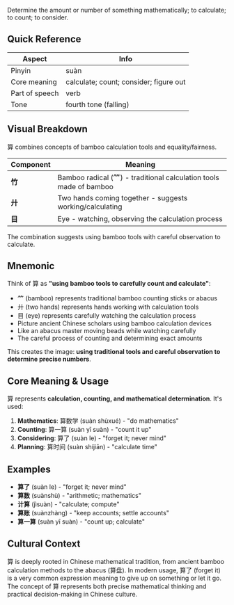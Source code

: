 Determine the amount or number of something mathematically; to calculate; to count; to consider.

## Quick Reference

| Aspect         | Info                                    |
| -------------- | --------------------------------------- |
| Pinyin         | suàn                                    |
| Core meaning   | calculate; count; consider; figure out  |
| Part of speech | verb                                    |
| Tone           | fourth tone (falling)                   |

## Visual Breakdown

算 combines concepts of bamboo calculation tools and equality/fairness.

| Component | Meaning                                                       |
| --------- | ------------------------------------------------------------- |
| **竹**    | Bamboo radical (⺮) - traditional calculation tools made of bamboo |
| **廾**    | Two hands coming together - suggests working/calculating      |
| **目**    | Eye - watching, observing the calculation process            |

The combination suggests using bamboo tools with careful observation to calculate.

## Mnemonic

Think of 算 as **"using bamboo tools to carefully count and calculate"**:

- ⺮ (bamboo) represents traditional bamboo counting sticks or abacus
- 廾 (two hands) represents hands working with calculation tools
- 目 (eye) represents carefully watching the calculation process
- Picture ancient Chinese scholars using bamboo calculation devices
- Like an abacus master moving beads while watching carefully
- The careful process of counting and determining exact amounts

This creates the image: **using traditional tools and careful observation to determine precise numbers**.

## Core Meaning & Usage

算 represents **calculation, counting, and mathematical determination**. It's used:

1. **Mathematics**: 算数学 (suàn shùxué) - "do mathematics"
2. **Counting**: 算一算 (suàn yī suàn) - "count it up"
3. **Considering**: 算了 (suàn le) - "forget it; never mind"
4. **Planning**: 算时间 (suàn shíjiān) - "calculate time"

## Examples

- **算了** (suàn le) - "forget it; never mind"
- **算数** (suànshù) - "arithmetic; mathematics"
- **计算** (jìsuàn) - "calculate; compute"
- **算账** (suànzhàng) - "keep accounts; settle accounts"
- **算一算** (suàn yī suàn) - "count up; calculate"

## Cultural Context

算 is deeply rooted in Chinese mathematical tradition, from ancient bamboo calculation methods to the abacus (算盘). In modern usage, 算了 (forget it) is a very common expression meaning to give up on something or let it go. The concept of 算 represents both precise mathematical thinking and practical decision-making in Chinese culture.
